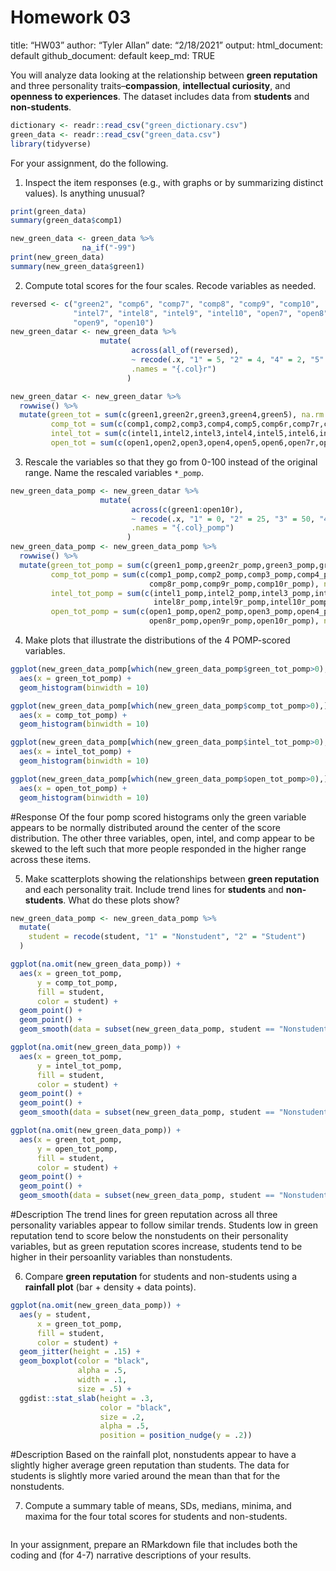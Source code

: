 # Homework 03

title: "HW03"
author: "Tyler Allan"
date: "2/18/2021"
output: 
    html_document: default 
    github_document: default 
    keep_md: TRUE


You will analyze data looking at the relationship between **green reputation** and three personality traits--**compassion**, **intellectual curiosity**, and **openness to experiences**.
The dataset includes data from **students** and **non-students**.

```r
dictionary <- readr::read_csv("green_dictionary.csv")
green_data <- readr::read_csv("green_data.csv")
library(tidyverse)
```

For your assignment, do the following.

  1. Inspect the item responses (e.g., with graphs or by summarizing distinct values). 
     Is anything unusual?

```r
print(green_data)
summary(green_data$comp1)

new_green_data <- green_data %>% 
                na_if("-99")
print(new_green_data)
summary(new_green_data$green1)
```

  2. Compute total scores for the four scales. 
     Recode variables as needed.
     
```r
reversed <- c("green2", "comp6", "comp7", "comp8", "comp9", "comp10", 
              "intel7", "intel8", "intel9", "intel10", "open7", "open8", 
              "open9", "open10")
new_green_datar <- new_green_data %>% 
                    mutate(
                           across(all_of(reversed),
                           ~ recode(.x, "1" = 5, "2" = 4, "4" = 2, "5" = 1),
                           .names = "{.col}r")
                          ) 

new_green_datar <- new_green_datar %>% 
  rowwise() %>% 
  mutate(green_tot = sum(c(green1,green2r,green3,green4,green5), na.rm = TRUE),
         comp_tot = sum(c(comp1,comp2,comp3,comp4,comp5,comp6r,comp7r,comp8r,comp9r,comp10r), na.rm = TRUE),
         intel_tot = sum(c(intel1,intel2,intel3,intel4,intel5,intel6,intel7r,intel8r,intel9r,intel10r), na.rm = TRUE),
         open_tot = sum(c(open1,open2,open3,open4,open5,open6,open7r,open8r,open9r,open10r), na.rm = TRUE),) 
```

  3. Rescale the variables so that they go from 0-100 instead of the original range.
     Name the rescaled variables `*_pomp`.

```r

new_green_data_pomp <- new_green_datar %>% 
                    mutate(
                           across(c(green1:open10r),
                           ~ recode(.x, "1" = 0, "2" = 25, "3" = 50, "4" = 75, "5" = 100),
                           .names = "{.col}_pomp")
                          )
new_green_data_pomp <- new_green_data_pomp %>% 
  rowwise() %>% 
  mutate(green_tot_pomp = sum(c(green1_pomp,green2r_pomp,green3_pomp,green4_pomp,green5_pomp), na.rm = TRUE),
         comp_tot_pomp = sum(c(comp1_pomp,comp2_pomp,comp3_pomp,comp4_pomp,comp5_pomp,comp6r_pomp,comp7r_pomp,
                               comp8r_pomp,comp9r_pomp,comp10r_pomp), na.rm = TRUE),
         intel_tot_pomp = sum(c(intel1_pomp,intel2_pomp,intel3_pomp,intel4_pomp,intel5_pomp,intel6_pomp,intel7r_pomp,
                                intel8r_pomp,intel9r_pomp,intel10r_pomp), na.rm = TRUE),
         open_tot_pomp = sum(c(open1_pomp,open2_pomp,open3_pomp,open4_pomp,open5_pomp,open6_pomp,open7r_pomp,
                               open8r_pomp,open9r_pomp,open10r_pomp), na.rm = TRUE),) 


```

  4. Make plots that illustrate the distributions of the 4 POMP-scored variables.

```r


ggplot(new_green_data_pomp[which(new_green_data_pomp$green_tot_pomp>0),]) +
  aes(x = green_tot_pomp) +
  geom_histogram(binwidth = 10)

ggplot(new_green_data_pomp[which(new_green_data_pomp$comp_tot_pomp>0),]) +
  aes(x = comp_tot_pomp) +
  geom_histogram(binwidth = 10)

ggplot(new_green_data_pomp[which(new_green_data_pomp$intel_tot_pomp>0),]) +
  aes(x = intel_tot_pomp) +
  geom_histogram(binwidth = 10)

ggplot(new_green_data_pomp[which(new_green_data_pomp$open_tot_pomp>0),]) +
  aes(x = open_tot_pomp) +
  geom_histogram(binwidth = 10)
```

#Response
Of the four pomp scored histograms only the green variable appears to be normally distributed around the center of the score distribution. The other three variables, open, intel, and comp appear to be skewed to the left such that more people responded in the higher range across these items.

  5. Make scatterplots showing the relationships between **green reputation** and each personality trait.
     Include trend lines for **students** and **non-students**.
     What do these plots show?

```r
new_green_data_pomp <- new_green_data_pomp %>%
  mutate(
    student = recode(student, "1" = "Nonstudent", "2" = "Student")
  )

ggplot(na.omit(new_green_data_pomp)) +
  aes(x = green_tot_pomp,
      y = comp_tot_pomp,
      fill = student,
      color = student) +
  geom_point() +
  geom_point() +
  geom_smooth(data = subset(new_green_data_pomp, student == "Nonstudent"| student == "Student"))

ggplot(na.omit(new_green_data_pomp)) +
  aes(x = green_tot_pomp,
      y = intel_tot_pomp,
      fill = student,
      color = student) +
  geom_point() +
  geom_point() +
  geom_smooth(data = subset(new_green_data_pomp, student == "Nonstudent"| student == "Student"))

ggplot(na.omit(new_green_data_pomp)) +
  aes(x = green_tot_pomp,
      y = open_tot_pomp,
      fill = student,
      color = student) +
  geom_point() +
  geom_point() +
  geom_smooth(data = subset(new_green_data_pomp, student == "Nonstudent"| student == "Student"))

```
#Description
The trend lines for green reputation across all three personality variables appear to follow similar trends. Students low in green reputation tend to score below the nonstudents on their personality variables, but as green reputation scores increase, students tend to be higher in their persoanlity variables than nonstudents. 

  6. Compare **green reputation** for students and non-students using a **rainfall plot** (bar + density + data points).

```r
ggplot(na.omit(new_green_data_pomp)) +
  aes(y = student,
      x = green_tot_pomp,
      fill = student,
      color = student) +
  geom_jitter(height = .15) +
  geom_boxplot(color = "black",
               alpha = .5,
               width = .1,
               size = .5) +
  ggdist::stat_slab(height = .3,
                    color = "black",
                    size = .2,
                    alpha = .5,
                    position = position_nudge(y = .2))
```
#Description
Based on the rainfall plot, nonstudents appear to have a slightly higher average green reputation than students. The data for students is slightly more varied around the mean than that for the nonstudents. 

  7. Compute a summary table of means, SDs, medians, minima, and maxima for the four total scores for students and non-students.
  
```r

```

  
In your assignment, prepare an RMarkdown file that includes both the coding and (for 4-7) narrative descriptions of your results.
